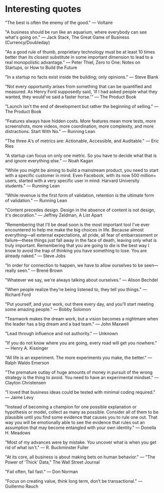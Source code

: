 # Interesting quotes

"The best is often the enemy of the good." — Voltaire

"A business should be run like an aquarium, where everybody can see what's going on." — Jack Stack, The Great Game of Business (Currency/Doubleday)

"As a good rule of thumb, proprietary technology must be at least 10 times better than its closest substitute in some important dimension to lead to a real monopolistic advantage." — Peter Thiel, Zero to One: Notes on Startups, or How to Build the Future

"In a startup no facts exist inside the building; only opinions." — Steve Blank

"Not every opportunity arises from something that can be quantified and measured. As Henry Ford supposedly said, 'If I had asked people what they wanted, they would've said a faster horse.'" — The Product Book

"Launch isn't the end of development but rather the beginning of selling." — The Product Book

"Features always have hidden costs. More features mean more tests, more screenshots, more videos, more coordination, more complexity, and more distractions. Start With No." — Running Lean

"The three A's of metrics are: Actionable, Accessible, and Auditable." — Eric Ries

"A startup can focus on only one metric. So you have to decide what that is and ignore everything else." — Noah Kagan

"While you might be aiming to build a mainstream product, you need to start with a specific customer in mind. Even Facebook, with its now 500 million+ users, started with a very specific user in mind: Harvard University students." — Running Lean

"While revenue is the first form of validation, retention is the ultimate form of validation." — Running Lean

"Content precedes design. Design in the absence of content is not design, it's decoration." — Jeffrey Zeldman, A List Apart

"Remembering that I'll be dead soon is the most important tool I've ever encountered to help me make the big choices in life. Because almost everything—all external expectations, all pride, all fear of embarrassment or failure—these things just fall away in the face of death, leaving only what is truly important. Remembering that you are going to die is the best way I know to avoid the trap of thinking you have something to lose. You are already naked." — Steve Jobs

"In order for connection to happen, we have to allow ourselves to be seen—really seen." — Brené Brown

"Whatever we say, we're always talking about ourselves." — Alison Bechdel

"When people realize they're being listened to, they tell you things." — Richard Ford

"Put yourself, and your work, out there every day, and you'll start meeting some amazing people." — Bobby Solomon

"Teamwork makes the dream work, but a vision becomes a nightmare when the leader has a big dream and a bad team." — John Maxwell

"Lead through influence and not authority." — Unknown

"If you do not know where you are going, every road will get you nowhere." — Henry A. Kissinger

"All life is an experiment. The more experiments you make, the better." — Ralph Waldo Emerson

"The premature outlay of huge amounts of money in pursuit of the wrong strategy is the thing to avoid. You need to have an experimental mindset." — Clayton Christensen

"I loved that business ideas could be tested with minimal coding required." — Jaime Levy

"Instead of becoming a champion for one possible explanation or hypothesis or model, collect as many as possible. Consider all of them to be plausible until you find some evidence that causes you to rule one out. That way you will be emotionally able to see the evidence that rules out an assumption that may become entangled with your own identity." — Donella H. Meadows

"Most of my advances were by mistake. You uncover what is when you get rid of what isn't." — R. Buckminster Fuller

"At its core, all business is about making bets on human behavior." — "The Power of 'Thick' Data," The Wall Street Journal

"Fail often, fail fast." — Don Norman

"Focus on creating value, think long term, don’t be transactional." — Guillermo Rauch
